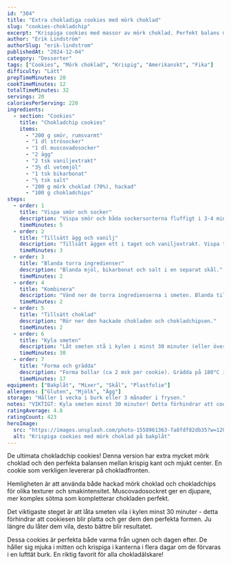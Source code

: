 ```yaml
---
id: "304"
title: "Extra chokladiga cookies med mörk choklad"
slug: "cookies-chokladchip"
excerpt: "Krispiga cookies med massor av mörk choklad. Perfekt balans mellan krispigt och mjukt!"
author: "Erik Lindström"
authorSlug: "erik-lindstrom"
publishedAt: "2024-12-04"
category: "Desserter"
tags: ["Cookies", "Mörk choklad", "Krispig", "Amerikanskt", "Fika"]
difficulty: "Lätt"
prepTimeMinutes: 20
cookTimeMinutes: 12
totalTimeMinutes: 32
servings: 20
caloriesPerServing: 220
ingredients:
  - section: "Cookies"
    title: "Chokladchip cookies"
    items:
      - "200 g smör, rumsvarmt"
      - "1 dl strösocker"
      - "1 dl muscovadosocker"
      - "2 ägg"
      - "2 tsk vaniljextrakt"
      - "3½ dl vetemjöl"
      - "1 tsk bikarbonat"
      - "½ tsk salt"
      - "200 g mörk choklad (70%), hackad"
      - "100 g chokladchips"
steps:
  - order: 1
    title: "Vispa smör och socker"
    description: "Vispa smör och båda sockersorterna fluffigt i 3-4 minuter tills ljust och krämigt."
    timeMinutes: 5
  - order: 2
    title: "Tillsätt ägg och vanilj"
    description: "Tillsätt äggen ett i taget och vaniljextrakt. Vispa tills blandat."
    timeMinutes: 3
  - order: 3
    title: "Blanda torra ingredienser"
    description: "Blanda mjöl, bikarbonat och salt i en separat skål."
    timeMinutes: 2
  - order: 4
    title: "Kombinera"
    description: "Vänd ner de torra ingredienserna i smeten. Blanda tills precis kombinerat - inte för mycket!"
    timeMinutes: 2
  - order: 5
    title: "Tillsätt choklad"
    description: "Rör ner den hackade chokladen och chokladchipsen."
    timeMinutes: 2
  - order: 6
    title: "Kyla smeten"
    description: "Låt smeten stå i kylen i minst 30 minuter (eller över natten för bästa resultat)."
    timeMinutes: 30
  - order: 7
    title: "Forma och grädda"
    description: "Forma bollar (ca 2 msk per cookie). Grädda på 180°C i 10-12 minuter. Låt svalna på plåten i 5 minuter."
    timeMinutes: 17
equipment: ["Bakplåt", "Mixer", "Skål", "Plastfolie"]
allergens: ["Gluten", "Mjölk", "Ägg"]
storage: "Håller 1 vecka i burk eller 3 månader i frysen."
notes: "VIKTIGT: Kyla smeten minst 30 minuter! Detta förhindrar att cookiesen blir platta. Muscovadosocker ger extra smak och fuktighet. För extra choklad: Tillsätt mer choklad än receptet säger!"
ratingAverage: 4.8
ratingCount: 423
heroImage:
  src: "https://images.unsplash.com/photo-1558961363-fa8fdf82db35?w=1200&q=80"
  alt: "Krispiga cookies med mörk choklad på bakplåt"
---
```


De ultimata chokladchip cookies! Denna version har extra mycket mörk choklad och den perfekta balansen mellan krispig kant och mjukt center. En cookie som verkligen levererar på chokladfronten.

Hemligheten är att använda både hackad mörk choklad och chokladchips för olika texturer och smakintensitet. Muscovadosockret ger en djupare, mer komplex sötma som kompletterar chokladen perfekt.

Det viktigaste steget är att låta smeten vila i kylen minst 30 minuter - detta förhindrar att cookiesen blir platta och ger dem den perfekta formen. Ju längre du låter dem vila, desto bättre blir resultatet.

Dessa cookies är perfekta både varma från ugnen och dagen efter. De håller sig mjuka i mitten och krispiga i kanterna i flera dagar om de förvaras i en lufttät burk. En riktig favorit för alla chokladälskare!
